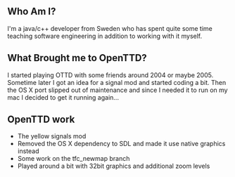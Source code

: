 {{en/Infobox Developer|
realname=Emil Djupfeldt|
birthyear=1983|
codingspec=OSX, 32bpp, signals|
currentstat=Inactive|
website=https://www.linkedin.com/in/emil-djupfeldt-1b131a3|
}}

== Who Am I? ==
I'm a java/c++ developer from Sweden who has spent quite some time teaching software engineering in addition to working with it myself.

== What Brought me to OpenTTD? ==
I started playing OTTD with some friends around 2004 or maybe 2005. Sometime later I got an idea for a signal mod and started coding a bit. Then the OS X port slipped out of maintenance and since I needed it to run on my mac I decided to get it running again...

== OpenTTD work ==
* The yellow signals mod
* Removed the OS X dependency to SDL and made it use native graphics instead
* Some work on the tfc_newmap branch
* Played around a bit with 32bit graphics and additional zoom levels